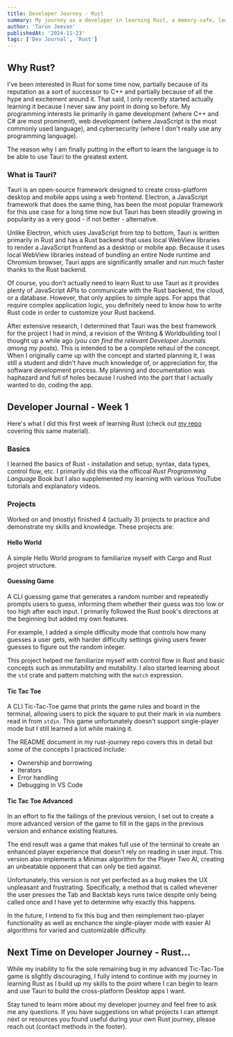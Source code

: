 ```yaml
---
title: Developer Journey - Rust
summary: My journey as a developer in learning Rust, a memory-safe, low-level language that has been growing in popularity, usage, and community support in the last few years. 
author: 'Tarun Jeevan'
publishedAt: '2024-11-23'
tags: ['Dev Journal', 'Rust']
---
```


## **Why Rust?**
I&apos;ve been interested in Rust for some time now, partially because of its reputation as a sort of successor to C++ and partially because of all the hype and excitement around it. That said, I only recently started actually learning it because I never saw any point in doing so before. My programming interests lie primarily in game development (where C++ and C# are most prominent), web development (where JavaScript is the most commonly used language), and cybersecurity (where I don't really use any programming language). 

The reason why I am finally putting in the effort to learn the language is to be able to use Tauri to the greatest extent. 

### **What is Tauri?**
Tauri is an open-source framework designed to create cross-platform desktop and mobile apps using a web frontend. Electron, a JavaScript framework that does the same thing, has been the most popular framework for this use case for a long time now but Tauri has been steadily growing in popularity as a very good - if not better - alternative. 

Unlike Electron, which uses JavaScript from top to bottom, Tauri is written primarily in Rust and has a Rust backend that uses local WebView libraries to render a JavaScript frontend as a desktop or mobile app. Because it uses local WebView libraries instead of bundling an entire Node runtime and Chromium browser, Tauri apps are significantly smaller and run much faster thanks to the Rust backend. 

Of course, you don&apos;t actually need to learn Rust to use Tauri as it provides plenty of JavaScript APIs to communicate with the Rust backend, the cloud, or a database. However, that only applies to simple apps. For apps that require complex application logic, you definitely need to know how to write Rust code in order to customize your Rust backend. 

After extensive research, I determined that Tauri was the best framework for the project I had in mind, a revision of the Writing & Worldbuilding tool I thought up a while ago (*you can find the relevant Developer Journals among my posts*). This is intended to be a complete rehaul of the concept. When I originally came up with the concept and started planning it, I was still a student and didn&apos;t have much knowledge of, or appreciation for, the software development process. My planning and documentation was haphazard and full of holes because I rushed into the part that I actually wanted to do, coding the app.

## **Developer Journal - Week 1**
Here&apos;s what I did this first week of learning Rust (check out [my repo](https://github.com/tarunJeevan/rust-journey) covering this same material).

### **Basics**
I learned the basics of Rust - installation and setup, syntax, data types, control flow, etc. I primarily did this via the officoal *Rust Programming Language* Book but I also supplemented my learning with various YouTube tutorials and explanatory videos. 

### **Projects**
Worked on and (mostly) finished 4 (actually 3) projects to practice and demonstrate my skills and knowledge. These projects are:

#### **Hello World**
A simple Hello World program to familiarize myself with Cargo and Rust project structure.

#### **Guessing Game**
A CLI guessing game that generates a random number and repeatedly prompts users to guess, informing them whether their guess was too low or too high after each input. I primarily followed the Rust book&apos;s directions at the beginning but added my own features. 

For example, I added a simple difficulty mode that controls how many guesses a user gets, with harder difficulty settings giving users fewer guesses to figure out the random integer. 

This project helped me familiarize myself with control flow in Rust and basic concepts such as immutability and mutability. I also started learning about the `std` crate and pattern matching with the `match` expression. 

#### **Tic Tac Toe**
A CLI Tic-Tac-Toe game that prints the game rules and board in the terminal, allowing users to pick the square to put their mark in via numbers read in from `stdin`. This game unfortunately doesn't support single-player mode but I still learned a lot while making it. 

The README document in my rust-journey repo covers this in detail but some of the concepts I practiced include:
- Ownership and borrowing
- Iterators
- Error handling
- Debugging in VS Code

#### **Tic Tac Toe Advanced**
In an effort to fix the failings of the previous version, I set out to create a more advanced version of the game to fill in the gaps in the previous version and enhance existing features. 

The end result was a game that makes full use of the terminal to create an enhanced player experience that doesn&apos;t rely on reading in user input. This version also implements a Minimax algorithm for the Player Two AI, creating an unbeatable opponent that can only be tied against. 

Unfortunately, this version is not yet perfected as a bug makes the UX unpleasant and frustrating. Specifically, a method that is called whevener the user presses the Tab and Backtab keys runs twice despite only being called once and I have yet to determine why exactly this happens. 

In the future, I intend to fix this bug and then reimplement two-player functionality as well as enchance the single-player mode with easier AI algorithms for varied and customizable difficulty. 

## **Next Time on Developer Journey - Rust...**
While my inability to fix the sole remaining bug in my advanced Tic-Tac-Toe game is slightly discouraging, I fully intend to continue with my journey in learning Rust as I build up my skills to the point where I can begin to learn and use Tauri to build the cross-platform Desktop apps I want. 

Stay tuned to learn more about my developer journey and feel free to ask me any questions. If you have suggestions on what projects I can attempt next or resources you found useful during your own Rust journey, please reach out (contact methods in the footer).

